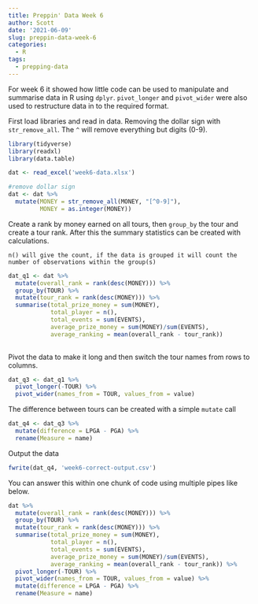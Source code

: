 ```yaml
---
title: Preppin' Data Week 6
author: Scott
date: '2021-06-09'
slug: preppin-data-week-6
categories:
  - R
tags:
  - prepping-data
---
```

For week 6 it showed how little code can be used to manipulate and summarise data in R using `dplyr`. `pivot_longer` and `pivot_wider` were also used to restructure data in to the required format.

First load libraries and read in data. Removing the dollar sign with `str_remove_all`. The `^` will remove everything but digits (0-9).


```r
library(tidyverse)
library(readxl)
library(data.table)

dat <- read_excel('week6-data.xlsx')

#remove dollar sign
dat <- dat %>% 
  mutate(MONEY = str_remove_all(MONEY, "[^0-9]"),
         MONEY = as.integer(MONEY))
```

Create a rank by money earned on all tours, then `group_by` the tour and create a tour rank. After this the summary statistics can be created with calculations. 

`n() will give the count, if the data is grouped it will count the number of observations within the group(s)`

```r
dat_q1 <- dat %>% 
  mutate(overall_rank = rank(desc(MONEY))) %>% 
  group_by(TOUR) %>% 
  mutate(tour_rank = rank(desc(MONEY))) %>%  
  summarise(total_prize_money = sum(MONEY),
            total_player = n(),
            total_events = sum(EVENTS),
            average_prize_money = sum(MONEY)/sum(EVENTS),
            average_ranking = mean(overall_rank - tour_rank)) 
  
```

Pivot the data to make it long and then switch the tour names from rows to columns.

```r
dat_q3 <- dat_q1 %>% 
  pivot_longer(-TOUR) %>% 
  pivot_wider(names_from = TOUR, values_from = value) 
```

The difference between tours can be created with a simple `mutate` call

```r
dat_q4 <- dat_q3 %>% 
  mutate(difference = LPGA - PGA) %>% 
  rename(Measure = name)
```

Output the data

```r
fwrite(dat_q4, 'week6-correct-output.csv')
```


You can answer this within one chunk of code using multiple pipes like below.

```r
dat %>% 
  mutate(overall_rank = rank(desc(MONEY))) %>% 
  group_by(TOUR) %>% 
  mutate(tour_rank = rank(desc(MONEY))) %>%  
  summarise(total_prize_money = sum(MONEY),
            total_player = n(),
            total_events = sum(EVENTS),
            average_prize_money = sum(MONEY)/sum(EVENTS),
            average_ranking = mean(overall_rank - tour_rank)) %>% 
  pivot_longer(-TOUR) %>% 
  pivot_wider(names_from = TOUR, values_from = value) %>% 
  mutate(difference = LPGA - PGA) %>% 
  rename(Measure = name)
```

